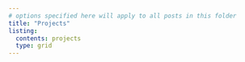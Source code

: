 ```yaml
---
# options specified here will apply to all posts in this folder
title: "Projects"
listing:
  contents: projects
  type: grid
---
```

